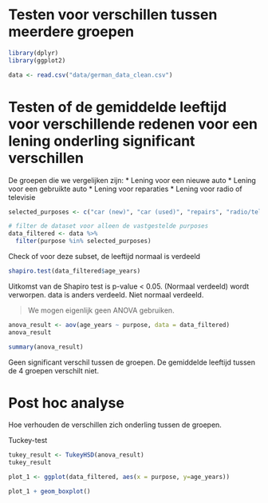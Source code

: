 # Testen voor verschillen tussen meerdere groepen

```r
library(dplyr)
library(ggplot2)
```


```r
data <- read.csv("data/german_data_clean.csv")
```


# Testen of de gemiddelde leeftijd voor verschillende redenen voor een lening onderling significant verschillen

De groepen die we vergelijken zijn:
* Lening voor een nieuwe auto
* Lening voor een gebruikte auto
* Lening voor reparaties
* Lening voor radio of televisie



```r
selected_purposes <- c("car (new)", "car (used)", "repairs", "radio/television")

# filter de dataset voor alleen de vastgestelde purposes
data_filtered <- data %>%
  filter(purpose %in% selected_purposes)
```


Check of voor deze subset, de leeftijd normaal is verdeeld

```r
shapiro.test(data_filtered$age_years)
```

Uitkomst van de Shapiro test is p-value < 0.05. (Normaal verdeeld) wordt verworpen.  data is anders verdeeld. Niet normaal verdeeld.


> We mogen eigenlijk geen ANOVA gebruiken.

```r
anova_result <- aov(age_years ~ purpose, data = data_filtered)
anova_result
```

```r
summary(anova_result)
```

Geen significant verschil tussen de groepen. De gemiddelde leeftijd tussen de 4 groepen verschilt niet.


# Post hoc analyse

Hoe verhouden de verschillen zich onderling tussen de groepen.

Tuckey-test

```r
tukey_result <- TukeyHSD(anova_result)
tukey_result
```


```r
plot_1 <- ggplot(data_filtered, aes(x = purpose, y=age_years))

plot_1 + geom_boxplot()
```



